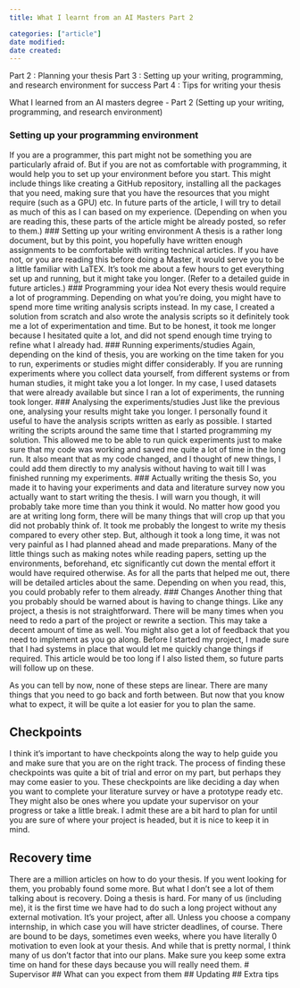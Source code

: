 ```yaml
---
title: What I learnt from an AI Masters Part 2

categories: ["article"]
date modified: 
date created: 
---
```

Part 2 : Planning your thesis
Part 3 : Setting up your writing, programming, and research environment for success
Part 4 : Tips for writing your thesis


What I learned from an AI masters degree - Part 2 (Setting up your writing, programming, and research environment)


### Setting up your programming environment 
If you are a programmer, this part might not be something you are particularly afraid of. But if you are not as comfortable with programming, it would help you to set up your environment before you start. This might include things like creating a GitHub repository, installing all the packages that you need, making sure that you have the resources that you might require (such as a GPU) etc. In future parts of the article, I will try to detail as much of this as I can based on my experience. (Depending on when you are reading this, these parts of the article might be already posted, so refer to them.)
### Setting up your writing environment
A thesis is a rather long document, but by this point, you hopefully have written enough assignments to be comfortable with writing technical articles. If you have not, or you are reading this before doing a Master, it would serve you to be a little familiar with LaTEX. It's took me about a few hours to get everything set up and running, but it might take you longer. (Refer to a detailed guide in future articles.)
### Programming your idea
Not every thesis would require a lot of programming. Depending on what you're doing, you might have to spend more time writing analysis scripts instead. In my case, I created a solution from scratch and also wrote the analysis scripts so it definitely took me a lot of experimentation and time. But to be honest, it took me longer because I hesitated quite a lot, and did not spend enough time trying to refine what I already had. 
### Running experiments/studies
Again, depending on the kind of thesis, you are working on the time taken for you to run, experiments or studies might differ considerably. If you are running experiments where you collect data yourself, from different systems or from human studies, it might take you a lot longer. In my case, I used datasets that were already available but since I ran a lot of experiments, the running took longer. 
### Analysing the experiments/studies
Just like the previous one, analysing your results might take you longer. I personally found it useful to have the analysis scripts written as early as possible. I started writing the scripts around the same time that I started programming my solution. This allowed me to be able to run quick experiments just to make sure that my code was working and saved me quite a lot of time in the long run. It also meant that as my code changed, and I thought of new things, I could add them directly to my analysis without having to wait till I was finished running my experiments.
### Actually writing the thesis
So, you made it to having your experiments and data and literature survey now you actually want to start writing the thesis. I will warn you though, it will probably take more time than you think it would. No matter how good you are at writing long form, there will be many things that will crop up that you did not probably think of. It took me probably the longest to write my thesis compared to every other step. But, although it took a long time, it was not very painful as I had planned ahead and made preparations. Many of the little things such as making notes while reading papers, setting up the environments, beforehand, etc significantly cut down the mental effort it would have required otherwise. 
As for all the parts that helped me out, there will be detailed articles about the same. Depending on when you read, this, you could probably refer to them already.
### Changes
Another thing that you probably should be warned about is having to change things. Like any project, a thesis is not straightforward. There will be many times when you need to redo a part of the project or rewrite a section. This may take a decent amount of time as well. You might also get a lot of feedback that you need to implement as you go along. 
Before I started my project, I made sure that I had systems in place that would let me quickly change things if required. This article would be too long if I also listed them, so future parts will follow up on these.

As you can tell by now, none of these steps are linear. There are many things that you need to go back and forth between. But now that you know what to expect, it will be quite a lot easier for you to plan the same.

## Checkpoints
I think it’s important to have checkpoints along the way to help guide you and make sure that you are on the right track. The process of finding these checkpoints was quite a bit of trial and error on my part, but perhaps they may come easier to you. 
These checkpoints are like deciding a day when you want to complete your literature survey or have a prototype ready etc. They might also be ones where you update your supervisor on your progress or take a little break.
I admit these are a bit hard to plan for until you are sure of where your project is headed, but it is nice to keep it in mind.

## Recovery time
There are a million articles on how to do your thesis. If you went looking for them, you probably found some more. But what I don’t see a lot of them talking about is recovery.
Doing a thesis is hard. For many of us (including me), it is the first time we have had to do such a long project without any external motivation. It’s your project, after all. Unless you choose a company internship, in which case you will have stricter deadlines, of course. There are bound to be days, sometimes even weeks, where you have literally 0 motivation to even look at your thesis. 
And while that is pretty normal, I think many of us don’t factor that into our plans. Make sure you keep some extra time on hand for these days because you will really need them. 
# Supervisor
## What can you expect from them
## Updating
## Extra tips